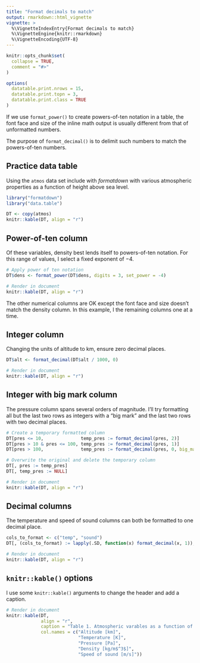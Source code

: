 ```yaml
---
title: "Format decimals to match"
output: rmarkdown::html_vignette
vignette: >
  %\VignetteIndexEntry{Format decimals to match}
  %\VignetteEngine{knitr::rmarkdown}
  %\VignetteEncoding{UTF-8}
---
```


```r
knitr::opts_chunk$set(
  collapse = TRUE,
  comment = "#>"
)

options(
  datatable.print.nrows = 15,
  datatable.print.topn = 3,
  datatable.print.class = TRUE
)
```

If we use `format_power()` to create powers-of-ten notation in a table, the font face and size of the inline math output is usually different from that of unformatted numbers. 

The purpose of `format_decimal()` is to delimit such numbers to match the powers-of-ten numbers.  








## Practice data table

Using the `atmos` data set include with *formatdown* with various atmospheric properties as a function of height above sea level. 

```r
library("formatdown")
library("data.table")

DT <- copy(atmos)
knitr::kable(DT, align = "r")
```




## Power-of-ten column 

Of these variables, density best lends itself to powers-of-ten notation. For this range of values, I select a fixed exponent of $-4$. 

```r
# Apply power of ten notation 
DT$dens <- format_power(DT$dens, digits = 3, set_power = -4)

# Render in document
knitr::kable(DT, align = "r")
```

The other numerical columns are OK except the font face and size doesn't match the density column. In this example, I the remaining columns one at a time. 






## Integer column

Changing the units of altitude to km, ensure zero decimal places. 

```r
DT$alt <- format_decimal(DT$alt / 1000, 0)

# Render in document
knitr::kable(DT, align = "r")
```






## Integer with big mark column

The pressure column spans several orders of magnitude. I'll try formatting all but the last two rows as integers with a "big mark"  and the last two rows with two decimal places. 

```r
# Create a temporary formatted column
DT[pres <= 10,              temp_pres := format_decimal(pres, 2)]
DT[pres > 10 & pres <= 100, temp_pres := format_decimal(pres, 1)]
DT[pres > 100,              temp_pres := format_decimal(pres, 0, big_mark = ",")]

# Overwrite the original and delete the temporary column
DT[, pres := temp_pres]
DT[, temp_pres := NULL]

# Render in document
knitr::kable(DT, align = "r")
```






## Decimal columns

The temperature and speed of sound columns can both be formatted to one decimal place. 
```r
cols_to_format <- c("temp", "sound")
DT[, (cols_to_format) := lapply(.SD, function(x) format_decimal(x, 1)), .SDcols = cols_to_format]

# Render in document
knitr::kable(DT, align = "r")
```






## `knitr::kable()` options

I use some `knitr::kable()` arguments to change the header and add a caption. 


```r
# Render in document
knitr::kable(DT, 
             align = "r", 
             caption = "Table 1. Atmospheric varables as a function of altitude", 
             col.names = c("Altitude [km]", 
                           "Temperature [K]", 
                           "Pressure [Pa]", 
                           "Density [kg/m$^3$]", 
                           "Speed of sound [m/s]"))
```







